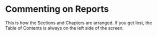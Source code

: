 # Commenting on Reports

This is how the Sections and Chapters are arranged. If you get lost, the Table of Contents is always on the left side of the screen.  

